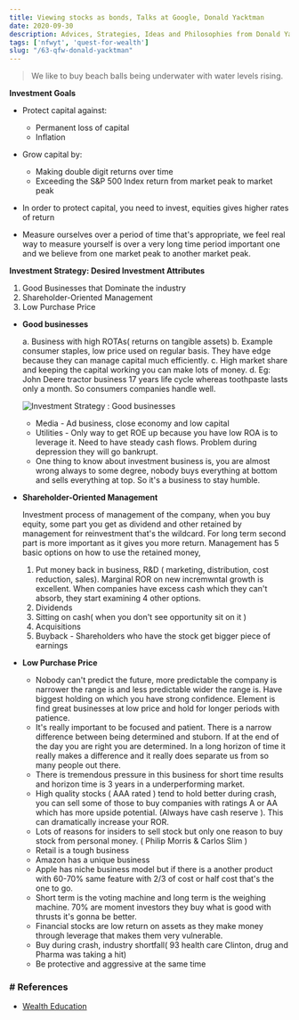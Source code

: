```yaml
---
title: Viewing stocks as bonds, Talks at Google, Donald Yacktman
date: 2020-09-30
description: Advices, Strategies, Ideas and Philosophies from Donald Yacktman
tags: ['nfwyt', 'quest-for-wealth']
slug: "/63-qfw-donald-yacktman"
---
```


> We like to buy beach balls being underwater with water levels rising.

**Investment Goals**     

* Protect capital against: 
  + Permanent loss of capital
  + Inflation

* Grow capital by:
  + Making double digit returns over time
  + Exceeding the S&P 500 Index return from market peak to market peak 

* In order to protect capital, you need to invest, equities gives higher rates of return
* Measure ourselves over a period of time that's appropriate, we feel real way to measure yourself is over a very long time period important one and we believe from one market peak to another market peak. 

**Investment Strategy: Desired Investment Attributes**    

1. Good Businesses that Dominate the industry
2. Shareholder-Oriented Management
3. Low Purchase Price
    

* **Good businesses**    

  a. Business with high ROTAs( returns on tangible assets) 
  b. Example consumer staples, low price used on regular basis. They have edge because they can manage capital much efficiently. 
  c. High market share and keeping the capital working you can make lots of money. 
  d. Eg: John Deere tractor business 17 years life cycle whereas toothpaste lasts only a month. So consumers companies handle well. 

  ![Investment Strategy : Good businesses](./vsbdy-investment-strategy.png)

  * Media - Ad business, close economy and low capital
  * Utilities - Only way to get ROE up because you have low ROA is to leverage it. Need to have steady cash flows. Problem during depression they will go bankrupt. 
  * One thing to know about investment business is, you are almost wrong always to some degree, nobody buys everything at bottom and sells everything at top. So it's a business to stay humble. 

* **Shareholder-Oriented Management**     

  Investment process of management of the company,  when you buy equity, some part you get as dividend and other retained by management for reinvestment that's the wildcard. For long term second part is more important as it gives you more return. Management has 5 basic options on how to use the retained money, 

  1. Put money back in business, R&D ( marketing, distribution, cost reduction, sales). Marginal ROR on new incremwntal growth is excellent. When companies have excess cash which they can't absorb, they start examining 4 other options. 
  2. Dividends
  3. Sitting on cash( when you don't see opportunity sit on it )
  4. Acquisitions
  5. Buyback - Shareholders who have the stock get bigger piece of earnings

* **Low Purchase Price**     

  * Nobody can't predict the future, more predictable the company is narrower the range is and less predictable wider the range is. Have biggest holding on which you have strong confidence. Element is find great businesses at low price and hold for longer periods with patience. 
  * It's really important to be focused and patient. There is a narrow difference between being determined and stuborn. If at the end of the day you are right you are determined. In a long horizon of time it really makes a difference  and it really does separate us from so many people out there. 
  * There is tremendous pressure in this business for short time results and horizon time is 3 years in a underperforming market.
  * High quality stocks ( AAA rated ) tend to hold better during crash, you can sell some of those to buy companies with ratings A or AA which has more upside potential. (Always have cash reserve ). This can dramatically increase your ROR. 
  * Lots of reasons for insiders to sell stock but only one reason to buy stock from personal money. ( Philip Morris & Carlos Slim )
  * Retail is a tough business
  * Amazon has a unique business
  * Apple has niche business model but if there is a another product with 60-70% same feature with 2/3 of cost or half cost that's the one to go. 
  * Short term is the voting machine and long term is the weighing machine. 70% are moment investors they buy what is good with thrusts it's gonna be better. 
  * Financial stocks are low return on assets as they make money through leverage that makes them very vulnerable. 
  * Buy during crash, industry shortfall( 93 health care Clinton, drug and Pharma was taking a hit) 
  * Be protective and aggressive at the same time


### # References
* [Wealth Education](../40-wealth-education)